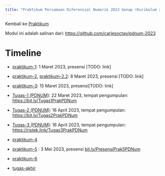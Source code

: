 ---
title: "Praktikum Persamaan Diferensial Numerik 2023 Genap (Kurikulum 2020)"
---

Kembali ke [Praktikum](../../../../semuahalaman/praktikum.qmd)

Modul ini adalah salinan dari: [https://github.com/carlesoctav/pdnum-2023](https://github.com/carlesoctav/pdnum-2023)

# Timeline

- [praktikum-1](module/week-01.qmd): 1 Maret 2023, presensi [TODO: link]
- [praktikum-2](module/week-02.qmd), [praktikum-2.2](module/week-02p2.qmd): 8 Maret 2023, presensi [TODO: link]
- [praktikum-3](module/week-03.qmd): 15 Maret 2023, presensi[TODO: link]

- [Tugas-1 (PDNUM)]((tugas-pd/tugas-01.qmd)): 22 Maret 2023, tempat pengumpulan: [https://bit.ly/Tugas1PrakPDNum](https://bit.ly/Tugas1PrakPDNum)

- [Tugas-2 (PDNUM)](tugas-pd/tugas-02.ipynb): 16 April 2023, tempat pengumpulan: [https://bit.ly/Tugas2PrakPDNum](https://bit.ly/Tugas2PrakPDNum) 

- [Tugas-3 (PDNUM)](tugas-pd/tugas-03.qmd): 16 April 2023, tempat pengumpulan: [https://ristek.link/Tugas3PrakPDNum](https://ristek.link/Tugas3PrakPDNum)

- [praktikum-4](module/week-04.ipynb)

- [praktikum-5](module/week-05.ipynb) : 3 Mei 2023, presensi  [bit.ly/PresensiPrak5PDNum](https://bit.ly/PresensiPrak5PDNum)

- [praktikum-6](module/week-06.qmd)

- [tugas-akhir](tugas-pd/tugas-akhir.qmd)